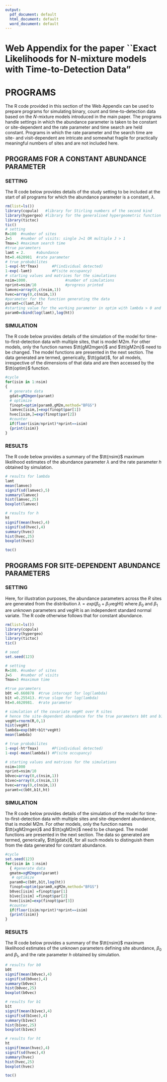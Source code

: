 ```yaml
---
output:
  pdf_document: default
  html_document: default
  word_document: default
---
```

# Web Appendix for the paper ``Exact Likelihoods for N-mixture models with Time-to-Detection Data"

\def\blam{\mbox{\boldmath $\lambda$}}

# PROGRAMS

The R code provided in this section of the Web Appendix can be used to prepare programs for simulating binary, count and time-to-detection data based on the $N$-mixture models introduced in the main paper. The programs handle settings in which the abundance parameter is taken to be constant or site-dependent and the rate parameter and time search are held constant. Programs in which the rate parameter and the search time  are site- and visit-dependent are intricate and somewhat fragile for practically meaningful numbers of sites and are not included here.


## PROGRAMS FOR A CONSTANT ABUNDANCE PARAMETER

### SETTING

The R code below provides details of the study setting to be included at the start of all programs for which the abundance parameter is a constant, $\lambda$.

```r
rm(list=ls())
library(copula)   #library for Stirling numbers of the second kind
library(hypergeo) #library for the generalised hypergeometric function
library(tictoc)
tic()
# setting
R=100  #number of sites
J=5    #number of visits: single J=1 OR multiple J > 1
Tmax=3 #maximum search time
#true parameters
lamt = 2.     #abundance
ht=0.4620981  #rate parameter
# true probabilites
1-exp(-ht*Tmax)      #P(individual detected)
1-exp(-lamt)         #P(site occupancy)
# starting values and matrices for the simulations
nsim=1000.                 #number of simulations
nprint=nsim/10             #progress printed 
lamvec=array(0,c(nsim,1))
hvec=array(0,c(nsim,1))
#parameter for the function generating the data
paramt=c(lamt,ht) 
#starting value for the working parameter in optim with lambda > 0 and h > 0
param0=cbind(log(lamt),log(ht)) 
```

### SIMULATION

The R code below provides details of the simulation of the model for time-to-first-detection data with multiple sites, that is model M2m. For other models, only the function names $\tt{gM2mgen}$ and $\tt{gM2m}$ need to be changed. The model functions are presented in the next section. The data generated are termed, generically, $\tt{gdat}$, for all models, irrespective of the dimensions of that data and are then accessed by the $\tt{optim}$ function.

```r
#cycle
for(isim in 1:nsim)
{ 
  # generate data
  gdat=gM2mgen(paramt)
  # optimize
  finopt=optim(param0,gM2m,method="BFGS")
  lamvec[isim,]=exp(finopt$par[1])
  hvec[isim,]=exp(finopt$par[2])
  #counter
  if(floor(isim/nprint)*nprint==isim)
  {print(isim)}
}
```

### RESULTS

The R code below provides a summary of the $\tt{nsim}$ maximum likelihood estimates of the abundance parameter $\lambda$ and the rate parameter $h$ obtained by simulation.

```r
# results for lambda
lamt
mean(lamvec)
signif(sd(lamvec),5)
summary(lamvec)
hist(lamvec,25)
boxplot(lamvec)

# results for h
ht
signif(mean(hvec),4)
signif(sd(hvec),4)
summary(hvec)
hist(hvec,25)
boxplot(hvec)

toc()

```

## PROGRAMS FOR SITE-DEPENDENT ABUNDANCE PARAMETERS

### SETTING

Here, for illustration purposes, the abundance parameters across the $R$ sites are generated from the distribution $\lambda=exp(\beta_{0}+\beta_{1} \mathrm{vegHt})$ where $\beta_{0}$ and $\beta_{1}$ are unknown parameters and vegHt is an independent standard normal variate. The R code otherwise follows that for constant abundance.

``` r
rm(list=ls())
library(copula)
library(hypergeo)
library(tictoc)
tic()

# seed
set.seed(123)

# setting
R=100. #number of sites
J=5    #number of visits
Tmax=3 #maximum time

#true parameters
b0t =0.660878  #true intercept for log(lambda) 
b1t =0.255413. #true slope for log(lambda)
ht=0.4620981.  #rate parameter

# simulation of the covariate vegHt over R sites 
# hence the site-dependent abundance for the true parameters b0t and b1t
vegHt=rnorm(R,0,1)
hist(vegHt)
lambda=exp(b0t+b1t*vegHt)
mean(lambda)

# true probabilites
1-exp(-ht*Tmax)      #P(individual detected)
1-exp(-mean(lambda)) #P(site occupancy)

# starting values and matrices for the simulations
nsim=1000
nprint=nsim/10
b0vec=array(0,c(nsim,1))
b1vec=array(0,c(nsim,1))
hvec=array(0,c(nsim,1))
paramt=c(b0t,b1t,ht)
```

### SIMULATION


The R code below provides details of the simulation of the model for time-to-first-detection data with multiple sites and site-dependent abundance, that is model M2m. For other models, only the function names $\tt{xgM2mgen}$ and $\tt{xgM2m}$ need to be changed. The model functions are presented in the next section. The data so generated are termed, generically, $\tt{gdatx}$, for all such models to distinguish them from the data generated for constant abundance.

```r
#cycle
set.seed(123)
for(isim in 1:nsim)
  { #generate data
  gmatm=xgM2mgen(paramt)
   # optimize
  param0=c(b0t,b1t,log(ht))
  finopt=optim(param0,xgM2m,method="BFGS")
  b0vec[isim] =finopt$par[1] 
  b1vec[isim] =finopt$par[2] 
  hvec[isim]=exp(finopt$par[3])
  #counter
  if(floor(isim/nprint)*nprint==isim)
  {print(isim)}
}
```

### RESULTS

The R code below provides a summary of the $\tt{nsim}$ maximum likelihood estimates of the unknown parameters defining site abundance, $\beta_0$ and $\beta_1$, and the rate parameter $h$ obtained by simulation.

```r
# results for b0
b0t
signif(mean(b0vec),4)
signif(sd(b0vec),4)
summary(b0vec)
hist(b0vec,25)
boxplot(b0vec)

# results for b1
b1t
signif(mean(b1vec),4)
signif(sd(b1vec),4)
summary(b1vec)
hist(b1vec,25)
boxplot(b1vec)

# results for ht
ht
signif(mean(hvec),4)
signif(sd(hvec),4)
summary(hvec)
hist(hvec,25)
boxplot(hvec)

toc()
```
